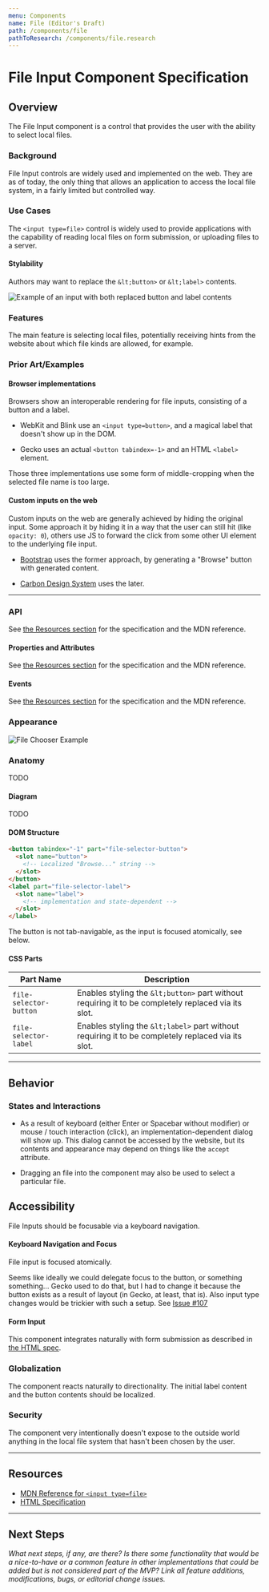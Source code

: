 ```yaml
---
menu: Components
name: File (Editor's Draft)
path: /components/file
pathToResearch: /components/file.research
---
```



# File Input Component Specification

## Overview <a href="#overview" id="overview"></a>

The File Input component is a control that provides the user with the ability
to select local files.

### Background <a href="#background" id="background"></a>

File Input controls are widely used and implemented on the web. They are as of
today, the only thing that allows an application to access the local file
system, in a fairly limited but controlled way.

### Use Cases <a href="#use-cases" id="use-cases"></a>

The `<input type=file>` control is widely used to provide applications with the
capability of reading local files on form submission, or uploading files to a
server.

#### Stylability

Authors may want to replace the `&lt;button>` or `&lt;label>` contents.

<Image
  alt="Example of an input with both replaced button and label contents"
  src="file-replaced-contents.png"
/>

### Features <a href="#features" id="features"></a>

The main feature is selecting local files, potentially receiving hints from the
website about which file kinds are allowed, for example.

### Prior Art/Examples <a href="#prior-art" id="prior-art"></a>

#### Browser implementations

Browsers show an interoperable rendering for file inputs, consisting of a
button and a label.

- WebKit and Blink use an `<input type=button>`, and a magical label that
  doesn't show up in the DOM.

- Gecko uses an actual `<button tabindex=-1>` and an HTML `<label>` element.

Those three implementations use some form of middle-cropping when the selected
file name is too large.

#### Custom inputs on the web

Custom inputs on the web are generally achieved by hiding the original input.
Some approach it by hiding it in a way that the user can still hit (like
`opacity: 0`), others use JS to forward the click from some other UI element to
the underlying file input.

- [Bootstrap](https://getbootstrap.com/docs/4.0/components/forms/#file-browser)
  uses the former approach, by generating a "Browse" button with generated
  content.

- [Carbon Design System](https://www.carbondesignsystem.com/components/file-uploader/code/)
  uses the later.

---

### API <a href="#api" id="api"></a>

See [the Resources section](#resources) for the specification and the MDN reference.

#### Properties and Attributes <a href="#properties-attributes" id="properties-attributes"></a>

See [the Resources section](#resources) for the specification and the MDN reference.

#### Events <a href="#events" id="events"></a>

See [the Resources section](#resources) for the specification and the MDN reference.

### Appearance <a href="#appearance" id="appearance"></a>

<Image alt="File Chooser Example" src="file.png" />

### Anatomy <a href="#anatomy" id="anatomy"></a>

TODO

#### Diagram <a href="#diagram" id="diagram"></a>

TODO

#### DOM Structure <a href="#dom-structure" id="dom-structure"></a>

```html
<button tabindex="-1" part="file-selector-button">
  <slot name="button">
    <!-- Localized "Browse..." string -->
  </slot>
</button>
<label part="file-selector-label">
  <slot name="label">
    <!-- implementation and state-dependent -->
  </slot>
</label>
```

The button is not tab-navigable, as the input is focused atomically, see below.

#### CSS Parts <a href="#css-parts" id="css-parts"></a>

| Part Name              | Description                                                                                         |
| ---------------------- | --------------------------------------------------------------------------------------------------- |
| `file-selector-button` | Enables styling the `&lt;button>` part without requiring it to be completely replaced via its slot. |
| `file-selector-label`  | Enables styling the `&lt;label>` part without requiring it to be completely replaced via its slot.  |

---

## Behavior <a href="#behavior" id="behavior"></a>

### States and Interactions <a href="#states-interactions" id="states-interactions"></a>

- As a result of keyboard (either Enter or Spacebar without modifier) or mouse
  / touch interaction (click), an implementation-dependent dialog will show
  up. This dialog cannot be accessed by the website, but its contents and
  appearance may depend on things like the `accept` attribute.

- Dragging an file into the component may also be used to select a particular
  file.

## Accessibility <a href="#accessibility" id="accessibility"></a>

File Inputs should be focusable via a keyboard navigation.

#### Keyboard Navigation and Focus <a href="#keyboard-navigation" id="keyboard-navigation"></a>

File input is focused atomically.

<p class="question">

Seems like ideally we could delegate focus to the button, or something something... Gecko used to
do that, but I had to change it because the button exists as a result of layout (in Gecko, at
least, that is). Also input type changes would be trickier with such a setup.
See <a href="https://github.com/WICG/open-ui/issues/107">Issue #107</a>

</p>

#### Form Input <a href="#form-input" id="form-input"></a>

This component integrates naturally with form submission as described in [the HTML spec](<https://html.spec.whatwg.org/#file-upload-state-(type=file)>).

### Globalization <a href="#globalization" id="globalization"></a>

The component reacts naturally to directionality. The initial label content and
the button contents should be localized.

### Security <a href="#security" id="security"></a>

The component very intentionally doesn't expose to the outside world anything
in the local file system that hasn't been chosen by the user.

---

## Resources <a href="#resources" id="resources"></a>

- [MDN Reference for `<input type=file>`](https://developer.mozilla.org/en-US/docs/Web/HTML/Element/input/file)
- [HTML Specification](<https://html.spec.whatwg.org/#file-upload-state-(type=file)>)

---

## Next Steps <a href="#next-steps" id="next-steps"></a>

_What next steps, if any, are there? Is there some functionality that would be a nice-to-have or a common feature in other implementations that could be added but is not considered part of the MVP? Link all feature additions, modifications, bugs, or editorial change issues._
